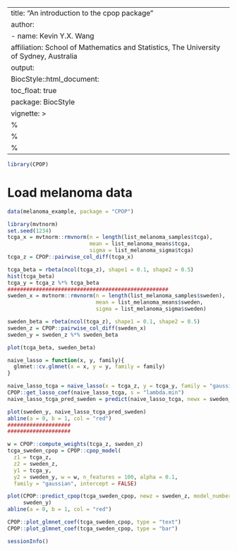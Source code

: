 ---
title: "An introduction to the cpop package"
author:
- name: Kevin Y.X. Wang
  affiliation: School of Mathematics and Statistics, The University of Sydney, Australia
output:
  BiocStyle::html_document:
    toc_float: true
package: BiocStyle
vignette: >
%\VignetteIndexEntry{cpop}
  %\VignetteEngine{knitr::rmarkdown}
  %\VignetteEncoding{UTF-8}
  ---
  
  
  ```r
library(CPOP)
```

# Load melanoma data 
```r
data(melanoma_example, package = "CPOP")
```


```r
library(mvtnorm)
set.seed(1234)
tcga_x = mvtnorm::rmvnorm(n = length(list_melanoma_samples$tcga), 
                          mean = list_melanoma_means$tcga, 
                          sigma = list_melanoma_sigma$tcga)
tcga_z = CPOP::pairwise_col_diff(tcga_x)

tcga_beta = rbeta(ncol(tcga_z), shape1 = 0.1, shape2 = 0.5)
hist(tcga_beta)
tcga_y = tcga_z %*% tcga_beta
###################################################
sweden_x = mvtnorm::rmvnorm(n = length(list_melanoma_samples$sweden), 
                            mean = list_melanoma_means$sweden, 
                            sigma = list_melanoma_sigma$sweden)

sweden_beta = rbeta(ncol(tcga_z), shape1 = 0.1, shape2 = 0.5)
sweden_z = CPOP::pairwise_col_diff(sweden_x)
sweden_y = sweden_z %*% sweden_beta
```


```r
plot(tcga_beta, sweden_beta)
```


```r
naive_lasso = function(x, y, family){
  glmnet::cv.glmnet(x = x, y = y, family = family)
}

naive_lasso_tcga = naive_lasso(x = tcga_z, y = tcga_y, family = "gaussian")
CPOP::get_lasso_coef(naive_lasso_tcga, s = "lambda.min")
naive_lasso_tcga_pred_sweden = predict(naive_lasso_tcga, newx = sweden_z, s = "lambda.min")

plot(sweden_y, naive_lasso_tcga_pred_sweden)
abline(a = 0, b = 1, col = "red")
####################
####################
```


```r
w = CPOP::compute_weights(tcga_z, sweden_z)
tcga_sweden_cpop = CPOP::cpop_model(
  z1 = tcga_z, 
  z2 = sweden_z, 
  y1 = tcga_y, 
  y2 = sweden_y, w = w, n_features = 100, alpha = 0.1, 
  family = "gaussian", intercept = FALSE)

plot(CPOP::predict_cpop(tcga_sweden_cpop, newz = sweden_z, model_number = 1),
     sweden_y)
abline(a = 0, b = 1, col = "red")

CPOP::plot_glmnet_coef(tcga_sweden_cpop, type = "text")
CPOP::plot_glmnet_coef(tcga_sweden_cpop, type = "bar")
```


<!-- ```{r} -->
<!-- ridge1_coef = coef(tcga_sweden_cpop$en1, s = tcga_sweden_cpop$en1$lambda) -->
<!-- ridge2_coef = coef(tcga_sweden_cpop$en2, s = tcga_sweden_cpop$en2$lambda) -->

<!-- which(tcga_sweden_cpop$en1$lambda == tcga_sweden_cpop$en1$lambda.min) -->
<!-- which(tcga_sweden_cpop$en2$lambda == tcga_sweden_cpop$en2$lambda.min) -->

<!-- new_iden_dist = function(x, y){ -->
<!--   identityDist(x, y) + -->
<!--     abs(e1071::skewness(x, y)) + -->
<!--     (1 - cor(x, y)) -->
<!-- } -->

<!-- one_vs_mat_newdist = function(x, mat){ -->
<!--   purrr::map_dbl(1:100, -->
<!--                  ~ tryCatch(new_iden_dist(x, mat[,.x]), error = function(e){10})) -->
<!-- } -->

<!-- beta_newdist = purrr::map(1:100, -->
<!--                            ~ one_vs_mat_newdist(ridge1_coef[,.x], ridge2_coef)) %>% -->
<!--   do.call(cbind, .) %>% abs -->

<!-- beta_newdist %>% -->
<!--   d3heatmap::d3heatmap(Rowv = F, Colv = F, colors = "Blues") -->
<!-- ############################### -->
<!-- beta_newdist_index = which(beta_newdist == min(beta_newdist), arr.ind = TRUE) -->
<!-- plot(ridge1_coef[,beta_newdist_index[1]],  -->
<!--      ridge2_coef[,beta_newdist_index[2]]) -->
<!-- abline(a = 0, b = 1, col = "red") -->

<!-- newdist_beta1 = (ridge1_coef[,beta_newdist_index[1]])[-1] -->
<!-- newdist_beta2 = (ridge2_coef[,beta_newdist_index[1]])[-1] -->

<!-- plot(tcga_z[,names(newdist_beta1)] %*% newdist_beta1,  -->
<!--      tcga_z[,names(newdist_beta2)] %*% newdist_beta2) -->
<!-- abline(a = 0, b = 1, col = "red") -->

<!-- plot(sweden_z[,names(newdist_beta1)] %*% newdist_beta1,  -->
<!--      sweden_z[,names(newdist_beta2)] %*% newdist_beta2) -->
<!-- abline(a = 0, b = 1, col = "red") -->
<!-- ``` -->

```r
sessionInfo()
```

